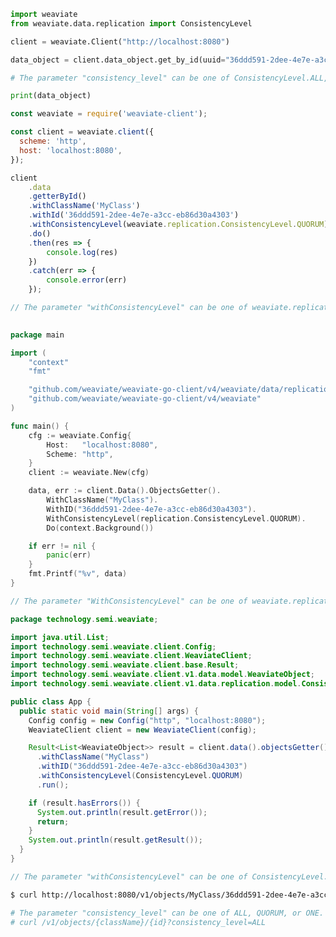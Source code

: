 
<Tabs groupId="languages">
<TabItem value="py" label="Python">

```python
import weaviate
from weaviate.data.replication import ConsistencyLevel

client = weaviate.Client("http://localhost:8080")

data_object = client.data_object.get_by_id(uuid="36ddd591-2dee-4e7e-a3cc-eb86d30a4303", class_name="MyClass", consistency_level=ConsistencyLevel.QUORUM)

# The parameter "consistency_level" can be one of ConsistencyLevel.ALL, ConsistencyLevel.QUORUM, or ConsistencyLevel.ONE. Determines how many replicas must acknowledge a request before it is considered successful.

print(data_object)
```

</TabItem>
<TabItem value="js" label="JavaScript">

```js
const weaviate = require('weaviate-client');

const client = weaviate.client({
  scheme: 'http',
  host: 'localhost:8080',
});

client
    .data
    .getterById()
    .withClassName('MyClass')
    .withId('36ddd591-2dee-4e7e-a3cc-eb86d30a4303')
    .withConsistencyLevel(weaviate.replication.ConsistencyLevel.QUORUM)
    .do()
    .then(res => {
        console.log(res)
    })
    .catch(err => {
        console.error(err)
    });

// The parameter "withConsistencyLevel" can be one of weaviate.replication.ConsistencyLevel.ALL, weaviate.replication.ConsistencyLevel.QUORUM, or weaviate.replication.ConsistencyLevel.ONE. Determines how many replicas must acknowledge a request before it is considered successful.
    
```

</TabItem>
<TabItem value="go" label="Go">

```go
package main

import (
    "context"
    "fmt"

    "github.com/weaviate/weaviate-go-client/v4/weaviate/data/replication"
    "github.com/weaviate/weaviate-go-client/v4/weaviate"
)

func main() {
    cfg := weaviate.Config{
        Host:   "localhost:8080",
        Scheme: "http",
    }
    client := weaviate.New(cfg)

    data, err := client.Data().ObjectsGetter().
        WithClassName("MyClass").
        WithID("36ddd591-2dee-4e7e-a3cc-eb86d30a4303").
        WithConsistencyLevel(replication.ConsistencyLevel.QUORUM).
        Do(context.Background())

    if err != nil {
        panic(err)
    }
    fmt.Printf("%v", data)
}

// The parameter "WithConsistencyLevel" can be one of weaviate.replication.ConsistencyLevel.ALL, weaviate.replication.ConsistencyLevel.QUORUM, or weaviate.replication.ConsistencyLevel.ONE. Determines how many replicas must acknowledge a request before it is considered successful.

```

</TabItem>
<TabItem value="java" label="Java">

```java
package technology.semi.weaviate;

import java.util.List;
import technology.semi.weaviate.client.Config;
import technology.semi.weaviate.client.WeaviateClient;
import technology.semi.weaviate.client.base.Result;
import technology.semi.weaviate.client.v1.data.model.WeaviateObject;
import technology.semi.weaviate.client.v1.data.replication.model.ConsistencyLevel;

public class App {
  public static void main(String[] args) {
    Config config = new Config("http", "localhost:8080");
    WeaviateClient client = new WeaviateClient(config);

    Result<List<WeaviateObject>> result = client.data().objectsGetter()
      .withClassName("MyClass")
      .withID("36ddd591-2dee-4e7e-a3cc-eb86d30a4303")
      .withConsistencyLevel(ConsistencyLevel.QUORUM)
      .run();

    if (result.hasErrors()) {
      System.out.println(result.getError());
      return;
    }
    System.out.println(result.getResult());
  }
}

// The parameter "withConsistencyLevel" can be one of ConsistencyLevel.ALL, ConsistencyLevel.QUORUM, or ConsistencyLevel.ONE. Determines how many replicas must acknowledge a request before it is considered successful.

```

</TabItem>
<TabItem value="curl" label="Curl">

```bash
$ curl http://localhost:8080/v1/objects/MyClass/36ddd591-2dee-4e7e-a3cc-eb86d30a4303?consistency_level=QUORUM

# The parameter "consistency_level" can be one of ALL, QUORUM, or ONE. Determines how many replicas must acknowledge a request before it is considered successful.
# curl /v1/objects/{className}/{id}?consistency_level=ALL
```

</TabItem>
</Tabs>